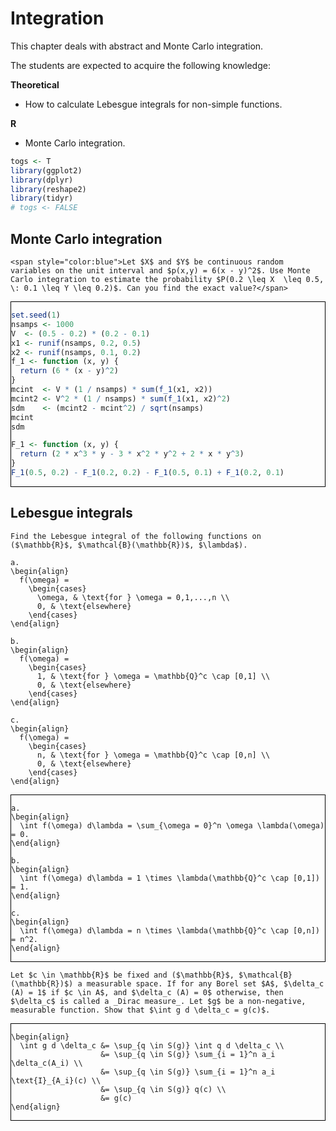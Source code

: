 # Integration {#integ}

This chapter deals with abstract and Monte Carlo integration.

The students are expected to acquire the following knowledge:

**Theoretical**

- How to calculate Lebesgue integrals for non-simple functions.

**R**

- Monte Carlo integration.


<style>
.fold-btn { 
  float: right; 
  margin: 5px 5px 0 0;
}
.fold { 
  border: 1px solid black;
  min-height: 40px;
}
</style>

<script type="text/javascript">
$(document).ready(function() {
  $folds = $(".fold");
  $folds.wrapInner("<div class=\"fold-blck\">"); // wrap a div container around content
  $folds.prepend("<button class=\"fold-btn\">Unfold</button>");  // add a button
  $(".fold-blck").toggle();  // fold all blocks
  $(".fold-btn").on("click", function() {  // add onClick event
    $(this).text($(this).text() === "Fold" ? "Unfold" : "Fold");  // if the text equals "Fold", change it to "Unfold"or else to "Fold" 
    $(this).next(".fold-blck").toggle("linear");  // "swing" is the default easing function. This can be further customized in its speed or the overall animation itself.
  })
});
</script>


```r
togs <- T
library(ggplot2)
library(dplyr)
library(reshape2)
library(tidyr)
# togs <- FALSE
```

## Monte Carlo integration
```exercise
<span style="color:blue">Let $X$ and $Y$ be continuous random variables on the unit interval and $p(x,y) = 6(x - y)^2$. Use Monte Carlo integration to estimate the probability $P(0.2 \leq X  \leq 0.5, \: 0.1 \leq Y \leq 0.2)$. Can you find the exact value?</span>
```

<div class="fold">
```r
set.seed(1)
nsamps <- 1000
V  <- (0.5 - 0.2) * (0.2 - 0.1)
x1 <- runif(nsamps, 0.2, 0.5)
x2 <- runif(nsamps, 0.1, 0.2)
f_1 <- function (x, y) {
  return (6 * (x - y)^2)
}
mcint  <- V * (1 / nsamps) * sum(f_1(x1, x2))
mcint2 <- V^2 * (1 / nsamps) * sum(f_1(x1, x2)^2)
sdm    <- (mcint2 - mcint^2) / sqrt(nsamps)
mcint
sdm

F_1 <- function (x, y) {
  return (2 * x^3 * y - 3 * x^2 * y^2 + 2 * x * y^3)
}
F_1(0.5, 0.2) - F_1(0.2, 0.2) - F_1(0.5, 0.1) + F_1(0.2, 0.1)
```
</div>

## Lebesgue integrals
```exercise
Find the Lebesgue integral of the following functions on ($\mathbb{R}$, $\mathcal{B}(\mathbb{R})$, $\lambda$).

a.
\begin{align}
  f(\omega) = 
    \begin{cases}
      \omega, & \text{for } \omega = 0,1,...,n \\
      0, & \text{elsewhere}
    \end{cases}
\end{align}
  
b.
\begin{align}
  f(\omega) = 
    \begin{cases}
      1, & \text{for } \omega = \mathbb{Q}^c \cap [0,1] \\
      0, & \text{elsewhere}
    \end{cases}
\end{align}
  
c.
\begin{align}
  f(\omega) = 
    \begin{cases}
      n, & \text{for } \omega = \mathbb{Q}^c \cap [0,n] \\
      0, & \text{elsewhere}
    \end{cases}
\end{align}
```

<div class="fold">
```solution


a.
\begin{align}
  \int f(\omega) d\lambda = \sum_{\omega = 0}^n \omega \lambda(\omega) = 0.
\end{align}

b.
\begin{align}
  \int f(\omega) d\lambda = 1 \times \lambda(\mathbb{Q}^c \cap [0,1]) = 1.
\end{align}

c.
\begin{align}
  \int f(\omega) d\lambda = n \times \lambda(\mathbb{Q}^c \cap [0,n]) = n^2.
\end{align}
```
</div>


```exercise
Let $c \in \mathbb{R}$ be fixed and ($\mathbb{R}$, $\mathcal{B}(\mathbb{R})$) a measurable space. If for any Borel set $A$, $\delta_c (A) = 1$ if $c \in A$, and $\delta_c (A) = 0$ otherwise, then $\delta_c$ is called a _Dirac measure_. Let $g$ be a non-negative, measurable function. Show that $\int g d \delta_c = g(c)$.
```

<div class="fold">
```solution
\begin{align}
  \int g d \delta_c &= \sup_{q \in S(g)} \int q d \delta_c \\
                    &= \sup_{q \in S(g)} \sum_{i = 1}^n a_i \delta_c(A_i) \\
                    &= \sup_{q \in S(g)} \sum_{i = 1}^n a_i \text{I}_{A_i}(c) \\
                    &= \sup_{q \in S(g)} q(c) \\
                    &= g(c)
\end{align}
```
</div>

